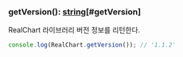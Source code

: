 ### getVersion(): [string](https://developer.mozilla.org/en-US/docs/Web/JavaScript/Reference/Global_Objects/String)[#getVersion]
RealChart 라이브러리 버전 정보를 리턴한다.

```js
console.log(RealChart.getVersion()); // '1.1.2'
```